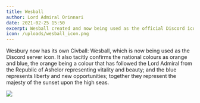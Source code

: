```yaml
---
title: Wesball
author: Lord Admiral Orinnari
date: 2021-02-25 15:50
excerpt: Wesball created and now being used as the official Discord icon.
icon: /uploads/wesball_icon.png
---
```

Wesbury now has its own Civball: Wesball, which is now being used as the Discord
server icon. It also tacitly confirms the national colours as orange and blue,
the orange being a colour that has followed the Lord Admiral from the Republic
of Ashelor representing vitality and beauty; and the blue represents liberty and
new opportunities; together they represent the majesty of the sunset upon the
high seas.

![](/uploads/wesball.png)
